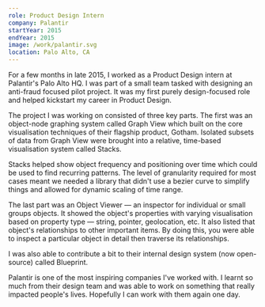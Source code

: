 ```yaml
---
role: Product Design Intern
company: Palantir
startYear: 2015
endYear: 2015
image: /work/palantir.svg
location: Palo Alto, CA
---
```


For a few months in late 2015, I worked as a Product Design intern at Palantir's Palo Alto HQ. I was part of a small team tasked with designing an anti-fraud focused pilot project. It was my first purely design-focused role and helped kickstart my career in Product Design.

The project I was working on consisted of three key parts. The first was an object-node graphing system called Graph View which built on the core visualisation techniques of their flagship product, Gotham. Isolated subsets of data from Graph View were brought into a relative, time-based visualisation system called Stacks.

Stacks helped show object frequency and positioning over time which could be used to find recurring patterns. The level of granularity required for most cases meant we needed a library that didn't use a bezier curve to simplify things and allowed for dynamic scaling of time range.

The last part was an Object Viewer — an inspector for individual or small groups objects. It showed the object's properties with varying visualisation based on property type — string, pointer, geolocation, etc. It also listed that object's relationships to other important items. By doing this, you were able to inspect a particular object in detail then traverse its relationships.

I was also able to contribute a bit to their internal design system (now open-source) called Blueprint.

Palantir is one of the most inspiring companies I've worked with. I learnt so much from their design team and was able to work on something that really impacted people's lives. Hopefully I can work with them again one day.
